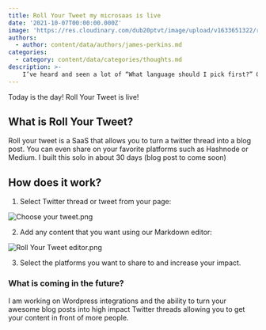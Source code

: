 ```yaml
---
title: Roll Your Tweet my microsaas is live
date: '2021-10-07T00:00:00.000Z'
image: 'https://res.cloudinary.com/dub20ptvt/image/upload/v1633651322/roll_your_tweet_share_junohk.webp'
authors:
  - author: content/data/authors/james-perkins.md
categories:
  - category: content/data/categories/thoughts.md
description: >-
    I’ve heard and seen a lot of “What language should I pick first?” Questions in my time as a developer. It’s an interesting question that I seem to have the opposite response to most.
---
```


Today is the day! Roll Your Tweet is live!

## What is Roll Your Tweet?

Roll your tweet is a SaaS that allows you to turn a twitter thread into a blog post. You can even share on your favorite platforms such as Hashnode or Medium. I built this solo in about 30 days (blog post to come soon)

## How does it work?

1. Select Twitter thread or tweet from your page:

![Choose your tweet.png](https://cdn.hashnode.com/res/hashnode/image/upload/v1633651652741/A7QN9Fowp.png)

2. Add any content that you want using our Markdown editor:

![Roll Your Tweet editor.png](https://cdn.hashnode.com/res/hashnode/image/upload/v1633651689815/WlzAFrupM.png)

3. Select the platforms you want to share to and increase your impact.

### What is coming in the future?

I am working on Wordpress integrations and the ability to turn your awesome blog posts into high impact Twitter threads allowing you to get your content in front of more people.
